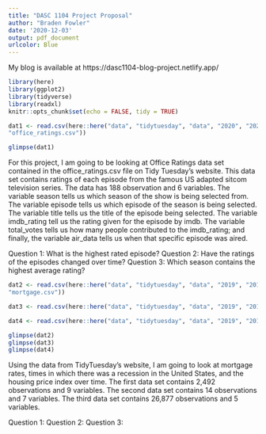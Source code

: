 ```yaml
---
title: "DASC 1104 Project Proposal"
author: "Braden Fowler"
date: '2020-12-03'
output: pdf_document
urlcolor: Blue
---
```


My blog is available at https://dasc1104-blog-project.netlify.app/
```r
library(here)
library(ggplot2)
library(tidyverse)
library(readxl)
knitr::opts_chunk$set(echo = FALSE, tidy = TRUE)
```

```r
dat1 <- read.csv(here::here("data", "tidytuesday", "data", "2020", "2020-03-17",
"office_ratings.csv"))
```

```r
glimpse(dat1)
```

For this project, I am going to be looking at Office Ratings data set contained in the office_ratings.csv file on Tidy Tuesday's website. This data set contains ratings of each episode from the famous US adapted sitcom television series. The data has 188 observation and 6 variables. The variable season tells us which season of the show is being selected from. The variable episode tells us which episode of the season is being selected. The variable title tells us the title of the episode being selected. The variable imdb_rating tell us the rating given for the episode by imdb. The variable total_votes tells us how many people contributed to the imdb_rating; and finally, the variable air_data tells us when that specific episode was aired.

  Question 1: What is the highest rated episode?
  Question 2: Have the ratings of the episodes changed over time?
  Question 3: Which season contains the highest average rating?
      
```r
dat2 <- read.csv(here::here("data", "tidytuesday", "data", "2019", "2019-02-05",
"mortgage.csv"))

dat3 <- read.csv(here::here("data", "tidytuesday", "data", "2019", "2019-02-05", "recessions.csv"))

dat4 <- read.csv(here::here("data", "tidytuesday", "data", "2019", "2019-02-05", "state_hpi.csv"))
```

```r
glimpse(dat2)
glimpse(dat3)
glimpse(dat4)
```
Using the data from TidyTuesday's website, I am going to look at mortgage rates, times in which there was a recession in the United States, and the housing price index over time. The first data set contains 2,492 observations and 9 variables. The second data set contains 14 observations and 7 variables. The third data set contains 26,877 observations and 5 variables.

  Question 1:
  Question 2:
  Question 3: